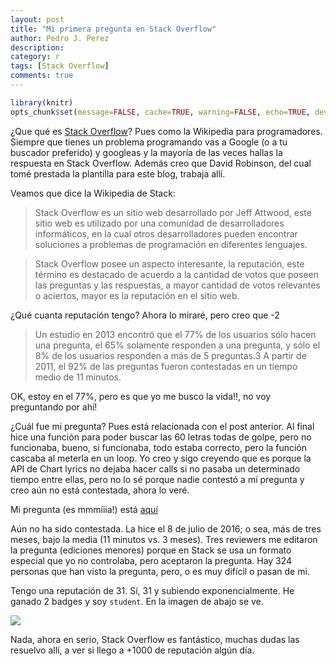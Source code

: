 ```yaml
---
layout: post
title: "Mi primera pregunta en Stack Overflow"
author: Pedro J. Perez
description: 
category: r
tags: [Stack Overflow]
comments: true
---
```


```r
library(knitr)
opts_chunk$set(message=FALSE, cache=TRUE, warning=FALSE, echo=TRUE, dev="jpeg" )
```

¿Que qué es [Stack Overflow](http://stackoverflow.com/)? Pues como la Wikipedia para programadores. Siempre que tienes un problema programando vas a Google (o a tu buscador preferido) y googleas y la mayoría de las veces hallas la respuesta en Stack Overflow. Además creo que David Robinson, del cual tomé prestada la plantilla para este blog, trabaja allí.   

Veamos que dice la Wikipedia de Stack:


> Stack Overflow es un sitio web desarrollado por Jeff Attwood, este sitio web es utilizado por una comunidad de desarrolladores informáticos, en la cual otros desarrolladores pueden encontrar soluciones a problemas de programación en diferentes lenguajes. 


> Stack Overflow posee un aspecto interesante, la reputación, este término es destacado de acuerdo a la cantidad de votos que poseen las preguntas y las respuestas, a mayor cantidad de votos relevantes o aciertos, mayor es la reputación en el sitio web.

¿Qué cuanta reputación tengo? Ahora lo miraré, pero creo que -2

> Un estudio en 2013 encontró que el 77% de los usuarios sólo hacen una pregunta, el 65% solamente responden a una pregunta, y sólo el 8% de los usuarios responden a más de 5 preguntas.3 A partir de 2011, el 92% de las preguntas fueron contestadas en un tiempo medio de 11 minutos.

OK, estoy en el 77%, pero es que yo me busco la vida!!, no voy preguntando por ahí!



¿Cuál fue mi pregunta? Pues está relacionada con el post anterior. Al final hice una función para poder buscar las 60 letras todas de golpe, pero no funcionaba, bueno, si funcionaba, todo estaba correcto, pero la función cascaba al meterla en un loop. Yo creo y sigo creyendo que es porque la API de Chart lyrics no dejaba hacer calls si no pasaba un determinado tiempo entre ellas, pero no lo sé porque nadie contestó a mí pregunta y creo aún no está contestada, ahora lo veré.   

Mi pregunta (es mmmíiia!)  está [aquí](http://stackoverflow.com/questions/38276457/error-in-curlcurl-fetch-memoryurl-handle-handle-failure-when-receiving)

Aún no ha sido contestada. La hice el 8 de julio de 2016; o sea, más de tres meses, bajo la media (11 minutos vs. 3 meses). Tres reviewers me editaron la pregunta (ediciones menores) porque en Stack se usa un formato especial que yo no controlaba, pero aceptaron la pregunta. Hay 324 personas que han visto la pregunta, pero, o es muy difícil o pasan de mi.

Tengo una reputación de 31. Sí, 31 y subiendo exponencialmente. He ganado 2 badges y soy `student`. En la imagen de abajo se ve.  

![](./figs/reputacion.png)

Nada, ahora en serio, Stack Overflow es fantástico, muchas dudas las resuelvo allí, a ver si llego a +1000 de reputación algún día.



 
